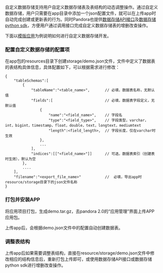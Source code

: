 自定义数据存储支持用户自定义数据存储表及表结构的动态调整操作。通过自定义数据存储，用户只需要在app目录中添加一个json配置文件，就可以在上传app时自动完成创建或更新表的行为。同时Pandora也提供[数据存储API接口](https://developer.qiniu.com/express/8353/kv-store)及[数据存储python sdk](https://developer.qiniu.com/express/7264/kv-storage)，方便用户通过调用接口完成自定义数据存储表的增删改查操作。

下面以[模版应用](https://pandora-kibana.qiniu.com/sample_app.tar.gz)为例说明如何进行自定义数据存储开发。

### 配置自定义数据存储的配置项

在app包的resources目录下创建storage/demo.json文件，文件中定义了数据表的表结构具体信息，具体配置如下，可以根据需求进行修改：
``` 
{
    "tableSchemas":[
        {
            "tableName":"<table_name>",       // 必填，数据表名称，无默认值
            "fields":[                        // 必填，数据表字段定义，无默认值
                {
                    "name":"<field_name>",    // 字段名
                    "type":"<field_type>",    // 字段类型，varchar，int，bigint，timestamp，float，double，text，longtext，mediumtext
                    "length":<field_length>,  // 字段长度，仅在varchar时生效
                },
                ...
            ],
            "indices":[["<field_name>"]]      // 可选，数据表索引（创建表时生效），默认为空
        },
        ....
    ],
    "filename":"<export_file_name>"           //  必填，导出app时resource/storage目录下的json文件名称          
}
```

### 打包并安装APP
将应用项目打包，生成demo.tar.gz，去pandora 2.0的“应用管理”界面上传APP应用包。

上传app后，会根据demo.json文件中的配置自动创建数据表。

### 调整表结构
上传app后如果需要调整表结构，直接在resource/storage/demo.json文件中修改相应的结构信息后，重新打包上传即可，或使用数据存储API接口或数据存储python sdk进行增删改查操作。
